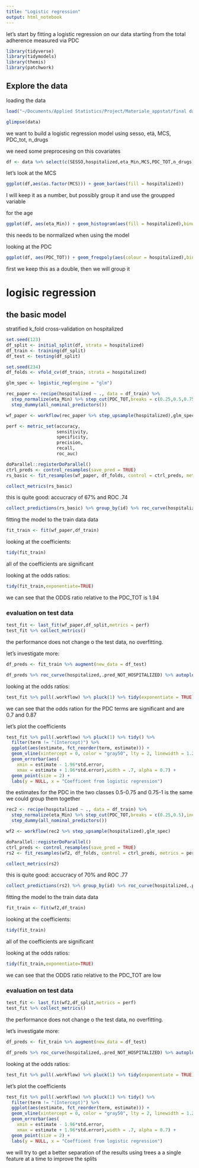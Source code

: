 ```yaml
---
title: "Logistic regression"
output: html_notebook
---
```


let's start by fitting a logistic regression on our data
starting from the total adherence measured via PDC

```r
library(tidyverse)
library(tidymodels)
library(themis)
library(patchwork)
```

## Explore the data

loading the data

```r
load("~/Documents/Applied Statistics/Project/Materiale_appstat/final dataframes/data.RData")
```

```r
glimpse(data)
```

we want to build a logistic regression model using sesso, età, MCS, PDC_tot, n_drugs

we need some preprocesing on this covariates

```r
df <- data %>% select(c(SESSO,hospitalized,eta_Min,MCS,PDC_TOT,n_drugs))
```

let's look at the MCS 

```r
ggplot(df,aes(as.factor(MCS))) + geom_bar(aes(fill = hospitalized))
```
I will keep it as a number, but possibly group it and use the groupped variable

for the age

```r
ggplot(df, aes(eta_Min)) + geom_histogram(aes(fill = hospitalized),binwidth = 1)
```

this needs to be normalized when using the model

looking at the PDC

```r
ggplot(df, aes(PDC_TOT)) + geom_freqpoly(aes(colour = hospitalized),binwidth = 0.01)
```

first we keep this as a double, then we will group it

# logisic regression 

## the basic model

stratified k_fold cross-validation on hospitalized

```r
set.seed(123)
df_split <- initial_split(df, strata = hospitalized)
df_train <- training(df_split)
df_test <- testing(df_split)

set.seed(234)
df_folds <- vfold_cv(df_train, strata = hospitalized)

```

```r
glm_spec <- logistic_reg(engine = "glm")

rec_paper <- recipe(hospitalized ~ ., data = df_train) %>% 
  step_normalize(eta_Min) %>% step_cut(PDC_TOT,breaks = c(0.25,0.5,0.75),include_outside_range = FALSE) %>% 
  step_dummy(all_nominal_predictors())

wf_paper <- workflow(rec_paper %>% step_upsample(hospitalized),glm_spec)
```

```r
perf <- metric_set(accuracy,
                   sensitivity,
                   specificity,
                   precision,
                   recall,
                   roc_auc)

doParallel::registerDoParallel()
ctrl_preds <- control_resamples(save_pred = TRUE)
rs_basic <- fit_resamples(wf_paper, df_folds, control = ctrl_preds, metrics = perf)
```

```r
collect_metrics(rs_basic)
```
this is quite good: accucracy of 67% and ROC .74

```r
collect_predictions(rs_basic) %>% group_by(id) %>% roc_curve(hospitalized,.pred_NOT_HOSPITALIZED) %>% autoplot()
```

fitting the model to the train data data

```r
fit_train <- fit(wf_paper,df_train)
```

looking at the coefficients:

```r
tidy(fit_train)
```

all of the coefficients are significant

looking at the odds ratios:

```r
tidy(fit_train,exponentiate=TRUE)
```

we can see that the ODDS ratio relative to the PDC_TOT is 1.94

### evaluation on test data

```r
test_fit <- last_fit(wf_paper,df_split,metrics = perf)
test_fit %>% collect_metrics()
```
the performance does not change o the test data, no overfitting.

let's investigate more:

```r
df_preds <- fit_train %>% augment(new_data = df_test)
```

```r
df_preds %>% roc_curve(hospitalized,.pred_NOT_HOSPITALIZED) %>% autoplot()
```

looking at the odds ratios:

```r
test_fit %>% pull(.workflow) %>% pluck(1) %>% tidy(exponentiate = TRUE) %>% arrange(estimate) 
```

we can see that the odds ration for the PDC terms are significant and are 0.7 and 0.87 

let's plot the coefficients

```r
test_fit %>% pull(.workflow) %>% pluck(1) %>% tidy() %>% 
  filter(term != "(Intercept)") %>%
  ggplot(aes(estimate, fct_reorder(term, estimate))) +
  geom_vline(xintercept = 0, color = "gray50", lty = 2, linewidth = 1.2) +
  geom_errorbar(aes(
    xmin = estimate - 1.96*std.error,
    xmax = estimate + 1.96*std.error),width = .7, alpha = 0.7) +
  geom_point(size = 2) +
  labs(y = NULL, x = "Coefficent from logistic regression")
```
 
 the estimates for the PDC in the two classes 0.5-0.75 and 0.75-1 is the same we could group them together
 
```r
rec2 <- recipe(hospitalized ~ ., data = df_train) %>% 
  step_normalize(eta_Min) %>% step_cut(PDC_TOT,breaks = c(0.25,0.5),include_outside_range = FALSE) %>% 
  step_dummy(all_nominal_predictors())

wf2 <- workflow(rec2 %>% step_upsample(hospitalized),glm_spec)
```

```r
doParallel::registerDoParallel()
ctrl_preds <- control_resamples(save_pred = TRUE)
rs2 <- fit_resamples(wf2, df_folds, control = ctrl_preds, metrics = perf)
```

```r
collect_metrics(rs2)
```
this is quite good: accucracy of 70% and ROC .77

```r
collect_predictions(rs2) %>% group_by(id) %>% roc_curve(hospitalized,.pred_NOT_HOSPITALIZED) %>% autoplot()
```

fitting the model to the train data data

```r
fit_train <- fit(wf2,df_train)
```

looking at the coefficients:

```r
tidy(fit_train)
```

all of the coefficients are significant

looking at the odds ratios:

```r
tidy(fit_train,exponentiate=TRUE)
```

we can see that the ODDS ratio relative to the PDC_TOT are low

### evaluation on test data

```r
test_fit <- last_fit(wf2,df_split,metrics = perf)
test_fit %>% collect_metrics()
```
the performance does not change o the test data, no overfitting.

let's investigate more:

```r
df_preds <- fit_train %>% augment(new_data = df_test)
```

```r
df_preds %>% roc_curve(hospitalized,.pred_NOT_HOSPITALIZED) %>% autoplot()
```

looking at the odds ratios:

```r
test_fit %>% pull(.workflow) %>% pluck(1) %>% tidy(exponentiate = TRUE) %>% arrange(estimate) 
```

let's plot the coefficients

```r
test_fit %>% pull(.workflow) %>% pluck(1) %>% tidy() %>% 
  filter(term != "(Intercept)") %>%
  ggplot(aes(estimate, fct_reorder(term, estimate))) +
  geom_vline(xintercept = 0, color = "gray50", lty = 2, linewidth = 1.2) +
  geom_errorbar(aes(
    xmin = estimate - 1.96*std.error,
    xmax = estimate + 1.96*std.error),width = .7, alpha = 0.7) +
  geom_point(size = 2) +
  labs(y = NULL, x = "Coefficent from logistic regression")
```

 we will try to get a better separation of the results using trees a a single feature at a time to improve the splits
 